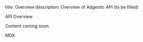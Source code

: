 title: Overview
description: Overview of Adgentic API (to be filled)


<Copy />
API Overview

Content coming soon.

<Feedback /> MDX
